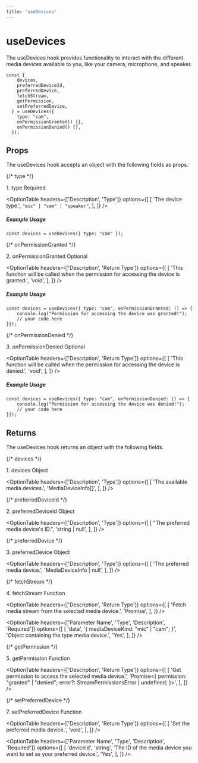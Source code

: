```yaml
---
title: 'useDevices'
---
```



# useDevices

The useDevices hook provides functionality to interact with the different media devices available to you, like your camera, microphone, and speaker.

```tsx
const {
    devices,
    preferredDeviceId,
    preferredDevice,
    fetchStream,
    getPermission,
    setPreferredDevice,
  } = useDevices({
    type: "cam",
    onPermissionGranted() {},
    onPermissionDenied() {},
  });
```

## Props
The useDevices hook accepts an object with the following fields as props.

{/* type */}
<div className="flex mt-5">
    <span className="font-mono font-semibold">1. type</span>
    <span>
        <Pill>Required</Pill>
    </span>
</div>

<OptionTable
  headers={['Description', 'Type']}
  options={[
    [
      'The device type.',
      `"mic" | "cam" | "speaker"`,
    ],
  ]}
/>

##### Example Usage

```tsx
const devices = useDevices({ type: "cam" });
```

{/* onPermissionGranted */}
<div className="flex mt-5">
    <span className="font-mono font-semibold">2. onPermissionGranted</span>
    <span className="ml-2">
        <Pill>Optional</Pill>
    </span>
</div>

<OptionTable
  headers={['Description', 'Return Type']}
  options={[
    [
      'This function will be called when the permission for accessing the device is granted.',
      'void',
    ],
  ]}
/>

##### Example Usage

```tsx
const devices = useDevices({ type: "cam", onPermissionGranted: () => {
	console.log("Permission for accessing the device was granted!");
    // your code here
}});
```

{/* onPermissionDenied */}
<div className="flex mt-5">
    <span className="font-mono font-semibold">3. onPermissionDenied</span>
    <span className="ml-2">
        <Pill>Optional</Pill>
    </span>
</div>

<OptionTable
  headers={['Description', 'Return Type']}
  options={[
    [
      'This function will be called when the permission for accessing the device is denied.',
      'void',
    ],
  ]}
/>

##### Example Usage

```tsx
const devices = useDevices({ type: "cam", onPermissionDenied: () => {
	console.log("Permission for accessing the device was denied!");
    // your code here
}});
```

## Returns
The useDevices hook returns an object with the following fields.

{/* devices */}
<div className="flex mt-5">
    <span className="font-mono font-semibold">1. devices</span>
    <span className="ml-2">
        <Pill>Object</Pill>
    </span>
</div>

<OptionTable
  headers={['Description', 'Type']}
  options={[
    [
      'The available media devices.',
      'MediaDeviceInfo[]',
    ],
  ]}
/>

{/* preferredDeviceId */}
<div className="flex mt-5">
    <span className="font-mono font-semibold">2. preferredDeviceId</span>
    <span className="ml-2">
        <Pill>Object</Pill>
    </span>
</div>

<OptionTable
  headers={['Description', 'Type']}
  options={[
    [
      "The preferred media device's ID.",
      'string | null',
    ],
  ]}
/>

{/* preferredDevice */}
<div className="flex mt-5">
    <span className="font-mono font-semibold">3. preferredDevice</span>
    <span className="ml-2">
        <Pill>Object</Pill>
    </span>
</div>

<OptionTable
  headers={['Description', 'Type']}
  options={[
    [
      'The preferred media device.',
      'MediaDeviceInfo | null',
    ],
  ]}
/>

{/* fetchStream */}
<div className="flex mt-5">
    <span className="font-mono font-semibold">4. fetchStream</span>
    <span className="ml-2">
        <Pill>Function</Pill>
    </span>
</div>

<OptionTable
  headers={['Description', 'Return Type']}
  options={[
    [
      'Fetch media stream from the selected media device.',
      'Promise<FetchStreamResponse>',
    ],
  ]}
/>

<OptionTable
  headers={['Parameter Name', 'Type', 'Description', 'Required']}
  options={[
    [
      'data',
      '{ mediaDeviceKind: "mic" | "cam"; }',
      'Object containing the type media device.',
      'Yes',
    ],
  ]}
/>

{/* getPermission */}
<div className="flex mt-5">
    <span className="font-mono font-semibold">5. getPermission</span>
    <span className="ml-2">
        <Pill>Function</Pill>
    </span>
</div>

<OptionTable
  headers={['Description', 'Return Type']}
  options={[
    [
      'Get permission to access the selected media device.',
      'Promise<{ permission: "granted" | "denied"; error?: StreamPermissionsError | undefined; }>',
    ],
  ]}
/>

{/* setPreferredDevice */}
<div className="flex mt-5">
    <span className="font-mono font-semibold">7. setPreferredDevice</span>
    <span className="ml-2">
        <Pill>Function</Pill>
    </span>
</div>

<OptionTable
  headers={['Description', 'Return Type']}
  options={[
    [
      'Set the preferred media device.',
      'void',
    ],
  ]}
/>

<OptionTable
  headers={['Parameter Name', 'Type', 'Description', 'Required']}
  options={[
    [
      'deviceId',
      'string',
      'The ID of the media device you want to set as your preferred device.',
      'Yes',
    ],
  ]}
/>
